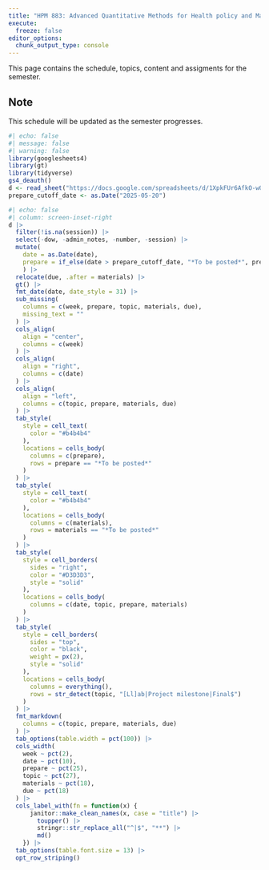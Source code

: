 ```yaml
---
title: "HPM 883: Advanced Quantitative Methods for Health policy and Management"
execute: 
  freeze: false
editor_options: 
  chunk_output_type: console
---
```


This page contains the schedule, topics, content and assigments for the semester.

::: callout-tip
## Note

This schedule will be updated as the semester progresses.
:::

```r
#| echo: false
#| message: false
#| warning: false
library(googlesheets4)
library(gt)
library(tidyverse)
gs4_deauth()
d <- read_sheet("https://docs.google.com/spreadsheets/d/1XpkFUr6AfkO-w0mqtXZbBUIA_lxVNsePaWCtRMDuE0U/edit?usp=sharing", sheet = "Schedule")
prepare_cutoff_date <- as.Date("2025-05-20")
```

```r
#| echo: false
#| column: screen-inset-right
d |>
  filter(!is.na(session)) |>
  select(-dow, -admin_notes, -number, -session) |>
  mutate(
    date = as.Date(date),
    prepare = if_else(date > prepare_cutoff_date, "*To be posted*", prepare)
    ) |>
  relocate(due, .after = materials) |>
  gt() |>
  fmt_date(date, date_style = 31) |>
  sub_missing(
    columns = c(week, prepare, topic, materials, due), 
    missing_text = ""
  ) |>
  cols_align(
    align = "center", 
    columns = c(week)
  ) |>
  cols_align(
    align = "right", 
    columns = c(date)
  ) |>
  cols_align(
    align = "left", 
    columns = c(topic, prepare, materials, due)
  ) |>
  tab_style(
    style = cell_text(
      color = "#b4b4b4"
    ),
    locations = cells_body(
      columns = c(prepare),
      rows = prepare == "*To be posted*"
    )
  ) |>
  tab_style(
    style = cell_text(
      color = "#b4b4b4"
    ),
    locations = cells_body(
      columns = c(materials),
      rows = materials == "*To be posted*"
    )
  ) |>
  tab_style(
    style = cell_borders(
      sides = "right",
      color = "#D3D3D3",
      style = "solid"
    ),
    locations = cells_body(
      columns = c(date, topic, prepare, materials)
    )
  ) |>
  tab_style(
    style = cell_borders(
      sides = "top",
      color = "black",
      weight = px(2),
      style = "solid"
    ),
    locations = cells_body(
      columns = everything(),
      rows = str_detect(topic, "[Ll]ab|Project milestone|Final$")
    )
  ) |>
  fmt_markdown(
    columns = c(topic, prepare, materials, due)
  ) |>
  tab_options(table.width = pct(100)) |>
  cols_width(
    week ~ pct(2),
    date ~ pct(10), 
    prepare ~ pct(25),
    topic ~ pct(27),
    materials ~ pct(18),
    due ~ pct(18)
  ) |>
  cols_label_with(fn = function(x) {
      janitor::make_clean_names(x, case = "title") |>
        toupper() |>
        stringr::str_replace_all("^|$", "**") |>
        md()
    }) |>
  tab_options(table.font.size = 13) |>
  opt_row_striping()
```
